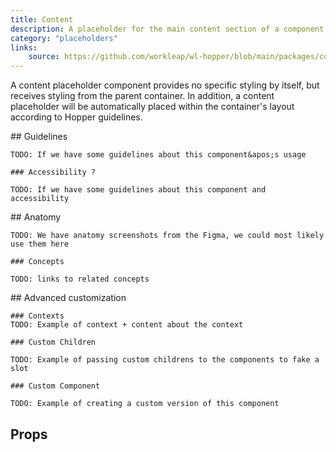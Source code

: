 ```yaml
---
title: Content
description: A placeholder for the main content section of a component.
category: "placeholders"
links:
    source: https://github.com/workleap/wl-hopper/blob/main/packages/components/src/layout/src/Content.tsx
---
```


A content placeholder component provides no specific styling by itself, but receives styling from the parent container. In addition, a content placeholder will be automatically placed within the container's layout according to Hopper guidelines.

<Example src="layout/docs/content/preview" isOpen />

<FeatureFlag flag="next">
    ## Guidelines

    TODO: If we have some guidelines about this component&apos;s usage

    ### Accessibility ?

    TODO: If we have some guidelines about this component and accessibility
</FeatureFlag>

<FeatureFlag flag="rc">
    ## Anatomy

    TODO: We have anatomy screenshots from the Figma, we could most likely use them here

    ### Concepts

    TODO: links to related concepts
</FeatureFlag>

<FeatureFlag flag="next">
    ## Advanced customization

    ### Contexts
    TODO: Example of context + content about the context

    ### Custom Children

    TODO: Example of passing custom childrens to the components to fake a slot

    ### Custom Component

    TODO: Example of creating a custom version of this component
</FeatureFlag>

## Props

<PropTable component="Content" />
